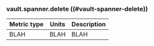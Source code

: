 ### vault.spanner.delete ((#vault-spanner-delete))

Metric type | Units | Description
----------- | ----- | -----------
BLAH     | BLAH    | BLAH